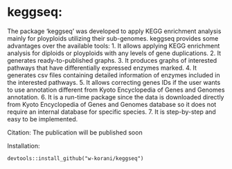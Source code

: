 # keggseq:
The package 'keggseq' was developed to apply KEGG enrichment 
    analysis mainly for ployploids utilizing their sub-genomes. 
    keggseq provides some advantages over the available tools:
1. It allows applying KEGG enrichment analysis for diploids or 
    ployploids with any levels of gene duplications.
2. It generates ready-to-published graphs.
3. It produces graphs of interested pathways that 
    have differentially expressed enzymes marked.
4. It generates csv files containing detailed information 
    of enzymes included in the interested pathways.
5. It allows correcting genes IDs if the user wants to use annotation 
    different from Kyoto Encyclopedia of Genes and Genomes annotation.
6. It is a run-time package since the data is downloaded directly from 
    Kyoto Encyclopedia of Genes and Genomes database so 
    it does not require an internal database for specific species.
7. It is step-by-step and easy to be implemented.

Citation: The publication will be published soon

Installation:

    devtools::install_github("w-korani/keggseq")
